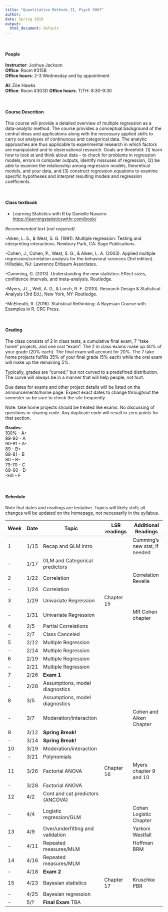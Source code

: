 ```yaml
---
title: "Quantitative Methods II, Psych 5067"
author: 
date: Spring 2019
output:
  html_document: default
---
```


<br>

#### People#### 

**Instructor**: Joshua Jackson  
**Office**: Room #315B  
**Office hours**: 2-3 Wednesday and by appointment  

**AI**: Zöe Hawks  
**Office**: Room #303D
**Office hours**: T/TH: 8:30-9:30

<br>  

#### Course Descrition#### 

This course will provide a detailed overview of multiple regression as a data-analytic method. The course provides a conceptual background of the central ideas and applications along with the necessary applied skills to carry out analyses of continunous and categorical data. The analytic approaches are thus applicable to experimental research in which factors are manipulated and to observational research. Goals are threefold: (1) learn how to look at and think about data – to check for problems in regression models, errors in computer outputs, identify missuses of regression, (2) be able to examine the relationship among regression models, theoretical models, and your data, and (3) construct regression equations to examine specific hypotheses and interpret resulting models and regression coefficients. 

<br>  

#### Class textbook#### 

- Learning Statistics with R by Danielle Navarro <https://learningstatisticswithr.com/book/>

*Recommended text (not required)*

-Aiken, L. S., & West, S. G. (1991). Multiple regression: Testing and interpreting interactions. Newbury Park, CA: Sage Publications.

-Cohen, J., Cohen, P., West, S. G., & Aiken, L. A. (2003). Applied multiple regression/correlation analysis for the behavioral sciences (3rd edition). Hillsdale, NJ: Lawrence Erlbaum Associates.

-Cumming, G. (2013). Understanding the new statistics: Effect sizes, confidence intervals, and meta-analysis. Routledge.

-Myers, J.L., Well, A. D., & Lorch, R. F. (2010). Research Design & Statistical Analysis (3rd Ed.), New York, NY: Routledge. 

-McElreath, R. (2016). Statistical Rethinking: A Bayesian Course with Examples in R. CRC Press. 

<br>  

#### Grading#### 
The class consists of 2 in class tests, a cumulative final exam,  7 "take home" projects, and one oral "exam". The 2 in class exams make up 40% of your grade (20% each). The final exam will account for 20%.  The 7 take home projects fulfills 35% of your final grade (5% each) while the oral exam will make up the remaining 5%. 

Typically, grades are "curved," but not curved to a predefined distribution. The curve will always be in a manner that will help people, not hurt. 

Due dates for exams and other project details will be listed on the announcements/home page. Expect exact dates to change throughout the semester so be sure to check the site frequently. 

Note: take home projects should be treated like exams. No discussing of questions or sharing code. Any duplicate code will result in zero points for that section. 

**Grades**:   
100%   - A+  
99-92 - A  
90-91 - A-  
89    - B+  
88-81 - B  
80    - B-  
79-70 - C  
69-60 - D  
<60   - F  
  
  <br>  
  
#### Schedule####  

Note that dates and readings are tentative. Topics will likely shift; all changes will be updated on the homepage, not necessarily in the syllabus. 

| Week | Date  |  Topic                                 |LSR readings       | Additional Readings  |
-------|-------|----------------------------------------|--------------------|----------------------|
| 1    | 1/15  | Recap and GLM intro                    |                   |Cumming's new stat, if needed|
| -    | 1/17  | GLM and Categorical predictors         |                    |                      |
| 2    | 1/22  | Correlation                            |                    | Correlation Revelle  |
| -    | 1/24  | Correlation                            |                  |                      |
| 3    | 1/29  | Univariate Regression                  |   Chapter 15                 |                      |
| -    | 1/31   | Univariate Regression                 |                  |  MR Cohen chapter     |
| 4    | 2/5   | Partial Correlations                   |                  |                      |
| -    | 2/7   | Class Canceled                         |                  |      |
| 5    | 2/12  | Multiple Regression                    |                  |                      |
| -    | 2/14  | Multiple Regression                    |                  |                      |
| 6    | 2/19  | Multiple Regression                    |                    |                      |
| -    | 2/21  |  Multiple Regression                   |                    |                      |
| 7    | 2/26  |   **Exam 1**                           |                    |        |
| -    | 2/28   | Assumptions, model diagnostics        |                    |                      |
| 8    | 3/5   |  Assumptions, model diagnostics        |                    |                      |
| -    | 3/7   |  Moderation/interaction               |                     | Cohen and Aiken  Chapter        |
| 9    | 3/12  | **Spring Break!**                    |                      |                      |
| -    | 3/14  | **Spring Break!**                     |                     |                      |
| 10   | 3/19  |  Moderation/interaction               |                   |          |
| -    | 3/21  |  Polynomials                         |                      |                      |
| 11   | 3/26  |  Factorial ANOVA                     |    Chapter 16        |        Myers chapter  9 and 10 |
| -    | 3/28  |  Factorial ANOVA                     |                     |       |
| 12   | 4/2   | Cont and cat predictors (ANCOVA)     |                      |                      |
| -    | 4/4   |  Logistic regression/GLM            |                     |     Cohen Logistic Chapter |
| 13   | 4/9  | Over/underfitting and validation     |                     |      Yarkoni Westfall     |    
| -    | 4/11  | Repeated measures/MLM               |                      | Hoffman BRM                     |                     
| 14   | 4/16  | Repeated measures/MLM              |                      | |
| -    | 4/18  | **Exam 2**                         |             |          |
| 15   | 4/23  | Bayesian statistics                  |  Chapter 17         | Kruschke PBR                     |
| -    | 4/25  | Bayesian regression                  |                      |                      |
| -    | 5/?   | **Final Exam** TBA                   |                      |                      |



